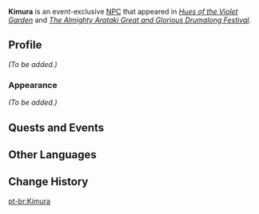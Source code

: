 {{Character Infobox
|type             = Event NPC
|image            = NPC Watanabe.png
|region           = Inazuma
|location         = Inazuma
|affiliation      = Tenryou Commission
|title            = Doushin
}}
'''Kimura''' is an event-exclusive [[NPC]] that appeared in ''[[Hues of the Violet Garden]]'' and ''[[The Almighty Arataki Great and Glorious Drumalong Festival]]''.

==Profile==
<!-- detailed story/lore information goes here -->
''(To be added.)''

===Appearance===
''(To be added.)''

==Quests and Events==
{{Quests and Events}}

==Other Languages==
{{Other Languages|default_hidden = 1
|en      = Kimura
|zhs     = 木村
|zhs_rm  = Mùcūn
|zht     = 木村
|zht_rm  = Mùcūn
|ja      = 木村
|ja_rm   = Kimura
|ko      = 키무라
|es      = Kimura
|fr      = Kimura
|ru      = Кимура
|th      = Kimura
|vi      = Kimura
|de      = Kimura
|id      = Kimura
|pt      = Kimura
}}

==Change History==
{{Change History|2.6}}

[[pt-br:Kimura]]